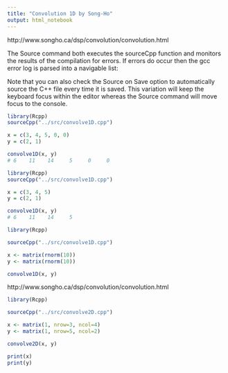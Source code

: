 ```yaml
---
title: "Convolution 1D by Song-Ho"
output: html_notebook
---
```


http://www.songho.ca/dsp/convolution/convolution.html

The Source command both executes the sourceCpp function and monitors the results of the compilation for errors. If errors do occur then the gcc error log is parsed into a navigable list:

Note that you can also check the Source on Save option to automatically source the C++ file every time it is saved. This variation will keep the keyboard focus within the editor whereas the Source command will move focus to the console.

```r
library(Rcpp)
sourceCpp("../src/convolve1D.cpp")

x = c(3, 4, 5, 0, 0)
y = c(2, 1)

convolve1D(x, y)
# 6    11    14     5     0     0
```

```r
library(Rcpp)
sourceCpp("../src/convolve1D.cpp")

x = c(3, 4, 5)
y = c(2, 1)

convolve1D(x, y)
# 6    11    14     5
```


```r
library(Rcpp)

sourceCpp("../src/convolve1D.cpp")

x <- matrix(rnorm(10))
y <- matrix(rnorm(10))

convolve1D(x, y)
```

http://www.songho.ca/dsp/convolution/convolution.html

```r
library(Rcpp)

sourceCpp("../src/convolve2D.cpp")

x <- matrix(1, nrow=3, ncol=4)
y <- matrix(1, nrow=5, ncol=2)

convolve2D(x, y)
```


```r
print(x)
print(y)
```

